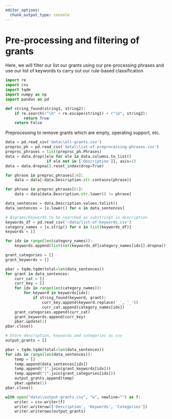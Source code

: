 ```yaml
---
editor_options: 
  chunk_output_type: console
---
```


# Pre-processing and filtering of grants

Here, we will filter our list our grants using our pre-processing phrases and use our list of keywords to carry out our rule-based classification
```python
import re
import csv
import tqdm
import numpy as np
import pandas as pd

def string_found(string1, string2):
    if re.search(r"\b" + re.escape(string1) + r"\b", string2):
        return True
    return False
```

Preprocessing to remove grants which are empty, operating support, etc.
```python
data = pd.read_csv('data\\all-grants.csv')
preproc_ph = pd.read_csv('data\\list-of-preprocessing-phrases.csv')
preproc_phrases = list(preproc_ph.Phrases)
data = data.drop([ele for ele in data.columns.to_list()
                  if ele not in ['Description']], axis=1)
data = data.dropna().reset_index(drop=True)

for phrase in preproc_phrases[:6]:
    data = data[~data.Description.str.contains(phrase)]

for phrase in preproc_phrases[6:]:
    data = data[data.Description.str.lower() != phrase]

data_sentences = data.Description.values.tolist()
data_sentences = [x.lower() for x in data_sentences]

# Bigrams/Keywords to be searched as substrings in description
keywords_df = pd.read_csv('~data/list-of-keywords.csv')
category_names = [x.strip() for x in list(keywords_df)]
keywords = []

for idx in range(len(category_names)):
    keywords.append(list(set(keywords_df[category_names[idx]].dropna())))

grant_categories = []
grant_keywords = []

pbar = tqdm.tqdm(total=len(data_sentences))
for grant in data_sentences:
    curr_cat = []
    curr_key = []
    for idx in range(len(category_names)):
        for keyword in keywords[idx]:
            if string_found(keyword, grant):
                curr_key.append(keyword.replace(' ', '_'))
                curr_cat.append(category_names[idx])
    grant_categories.append(curr_cat)
    grant_keywords.append(curr_key)
    pbar.update(1)
pbar.close()

# Store description, keywords and categories as csv
output_grants = []

pbar = tqdm.tqdm(total=len(data_sentences))
for idx in range(len(data_sentences)):
    temp = []
    temp.append(data_sentences[idx])
    temp.append("|".join(grant_keywords[idx]))
    temp.append("|".join(grant_categories[idx]))
    output_grants.append(temp)
    pbar.update(1)
pbar.close()

with open("data\\output-grants.csv", "w", newline="") as f:
    writer = csv.writer(f)
    writer.writerow(['Description', 'Keywords', 'Categories'])
    writer.writerows(output_grants)
```
